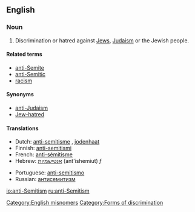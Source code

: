 ==English==

===Noun===
{{wikipedia|Anti-Semitism}}
{{en-noun|sg=[[anti]]-[[Semitism]]|-}}

# Discrimination or hatred against [[Jew]]s, [[Judaism]] or the Jewish people.


====Related terms====
*[[anti-Semite]]
*[[anti-Semitic]]
*[[racism]]

====Synonyms====
*[[anti-Judaism]]
*[[Jew-hatred]]

====Translations====
{{trans-top|discrimination or hatred of Jews}}
*Dutch: [[anti-semitisme]] {{n}}, [[jodenhaat]] {{f}}
*Finnish: [[anti-semitismi]]
*French: [[anti-sémitisme]] {{m}}
*Hebrew: [[אנטישמיות]] (ant'ishemiut) ''f''
{{trans-mid}}
*Portuguese: [[anti-semitismo]] {{m}}
* Russian: [[антисемитизм]] {{m}}
{{trans-bottom}}

[[Category:English misnomers]]
[[Category:Forms of discrimination]]

[[io:anti-Semitism]]
[[ru:anti-Semitism]]